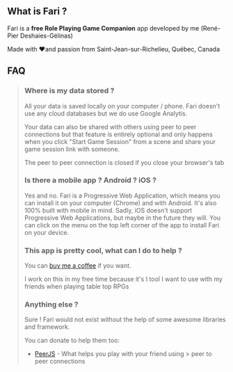 ## What is Fari ?

Fari is a <b>free Role Playing Game Companion</b> app developed by me
(René-Pier Deshaies-Gélinas)

Made with ❤️and passion from Saint-Jean-sur-Richelieu, Québec, Canada

## FAQ

> ### Where is my data stored ?
>
> All your data is saved locally on your computer / phone.
> Fari doesn't use any cloud databases but we do use Google Analytis.
>
> Your data can also be shared with others using peer to peer connections but that feature is entirely optional and only happens when you click "Start Game Session" from a scene and share your game session link with someone.
>
> The peer to peer connection is closed if you close your browser's tab
>
> ### Is there a mobile app ? Android ? iOS ?
>
> Yes and no. Fari is a Progressive Web Application, which means you can install it on your computer (Chrome) and with Android. It's also 100% built with mobile in mind. Sadly, iOS doesn't support Progressive Web Applications, but maybe in the future they will. You can click on the menu on the top left corner of the app to install Fari on your device.
>
> ### This app is pretty cool, what can I do to help ?
>
> You can [buy me a coffee](https://ko-fi.com/rpdeshaies) if you want.
>
> I work on this in my free time because it's I tool I want to use with my friends when playing table top RPGs
>
> ### Anything else ?
>
> Sure ! Fari would not exist without the help of some awesome libraries and framework.
>
> You can donate to help them too:
>
> - [PeerJS](https://opencollective.com/peer) - What helps you play with your friend using > peer to peer connections
